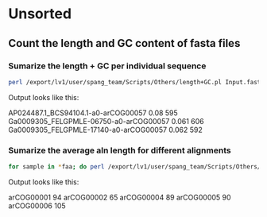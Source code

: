 # Unsorted

## Count the length and GC content of fasta files

### Sumarize the length + GC per individual sequence

```bash
perl /export/lv1/user/spang_team/Scripts/Others/length+GC.pl Input.fasta
```

Output looks like this:

AP024487.1_BCS94104.1-a0-arCOG00057	0.08	595
Ga0009305_FELGPMLE-06750-a0-arCOG00057	0.061	606
Ga0009305_FELGPMLE-17140-a0-arCOG00057	0.062	592

### Sumarize the average aln length for different alignments

```bash
for sample in *faa; do perl /export/lv1/user/spang_team/Scripts/Others/length+GC.pl ${sample}* | awk -F'\t' -v OFS='\t' -v var1=$sample '{sum+=$3 }END { print var1 , sum/NR }' | sed 's/\.faa//g' ; done > avg_protein_length
```

Output looks like this:

arCOG00001	94
arCOG00002	65
arCOG00004	89
arCOG00005	90
arCOG00006	105